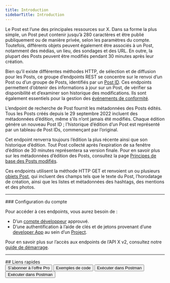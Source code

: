 ```yaml
---
title: Introduction
sidebarTitle: Introduction
---
```



Le Post est l’une des principales ressources sur X. Dans sa forme la plus simple, un Post peut contenir jusqu’à 280 caractères et être publié publiquement ou de manière privée, selon les paramètres du compte. Toutefois, différents objets peuvent également être associés à un Post, notamment des médias, un lieu, des sondages et des URL. En outre, la plupart des Posts peuvent être modifiés pendant 30 minutes après leur création.

Bien qu’il existe différentes méthodes HTTP, de sélection et de diffusion pour les Posts, ce groupe d’endpoints REST se concentre sur le renvoi d’un Post ou d’un groupe de Posts, identifiés par un [Post ID](/fr/resources/fundamentals/x-ids). Ces endpoints permettent d’obtenir des informations à jour sur un Post, de vérifier sa disponibilité et d’examiner son historique des modifications. Ils sont également essentiels pour la gestion des [événements de conformité](/fr/x-api/enterprise-gnip-2.0/fundamentals/firehouse).

L’endpoint de recherche de Post fournit les métadonnées des Posts édités. Tous les Posts créés depuis le 29 septembre 2022 incluent des métadonnées d’édition, même s’ils n’ont jamais été modifiés. Chaque édition génère un nouveau Post ID ; l’historique d’édition d’un Post est représenté par un tableau de Post IDs, commençant par l’original.

Cet endpoint renverra toujours l’édition la plus récente ainsi que son historique d’édition. Tout Post collecté après l’expiration de sa fenêtre d’édition de 30 minutes représentera sa version finale. Pour en savoir plus sur les métadonnées d’édition des Posts, consultez la page [Principes de base des Posts modifiés](/fr/x-api/fundamentals/edit-posts).

Ces endpoints utilisent la méthode HTTP GET et renvoient un ou plusieurs [objets Post](/fr/x-api/fundamentals/data-dictionary), qui incluent des champs tels que le texte du Post, l’horodatage de création, ainsi que les listes et métadonnées des hashtags, des mentions et des photos.

***

<Note>
  ### Configuration du compte

  Pour accéder à ces endpoints, vous aurez besoin de :

  * D’un [compte développeur](https://developer.x.com/en/portal/petition/essential/basic-info) approuvé.
  * D’une authentification à l’aide de clés et de jetons provenant d’une [developer App](/fr/resources/fundamentals/developer-apps) au sein d’un [Project](/fr/resources/fundamentals/projects).

  Pour en savoir plus sur l’accès aux endpoints de l’API X v2, consultez notre [guide de démarrage](/fr/x-api/getting-started/getting-access).
</Note>

***

<div id="quick-links">
  ## Liens rapides
</div>

<div className="flex space-x-2.5">
  <Button href="fr/Quickstart">
    S’abonner à l’offre Pro
  </Button>

  <Button href="https://github.com/xdevplatform/Twitter-API-v2-sample-code">
    Exemples de code
  </Button>

  <Button href="https://www.postman.com/xapidevelopers/twitter-s-public-workspace/collection/9956214-784efcda-ed4c-4491-a4c0-a26470a67400?ctx=documentation">
    Exécuter dans Postman
  </Button>

  <Button href="https://developer.x.com/apitools/api?endpoint=/2/tweets&method=get">
    Exécuter dans Postman
  </Button>
</div>
